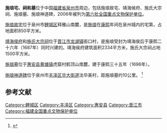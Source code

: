 {{文物保护单位
| 级别 = 全国
| 名称 = 施琅宅、祠和墓
| 图片 = 
| 所在 = [[福建省|福建省]][[泉州市|泉州市]]
| 分类 = 古建筑
| 时代 = 清
| 编号 = [[第六批全国重点文物保护单位|第六批]]第596项
| 登录 = 2006年5月25日
}}

'''施琅宅、祠和墓'''位于中国[[福建省|福建省]][[泉州市|泉州市]]周边，包括施琅故宅、靖海侯府、施氏大宗祠、施琅墓、施琅神道碑，2006年被列为[[第六批全国重点文物保护单位|第六批全国重点文物保护单位]]。

[[施琅故宅|施琅故宅]]位于泉州市[[鲤城区|鲤城区]]释雅山南麓，是[[施琅|施琅]]在[[康熙|康熙]]年间在泉州城内的宅第，占地面积850平方米。

[[靖海侯府|靖海侯府]]和[[施氏大宗祠_(晋江)|施氏大宗祠]]位于[[晋江市|晋江市]][[龙湖镇_(晋江市)|龙湖镇]]衙口村，是施琅受封为靖海侯后于康熙二十六年（1687年）同时兴建的。靖海侯府建筑面积2334平方米，施氏大宗祠占地1500平方米。

[[施琅墓|施琅墓]]位于[[惠安县|惠安县]][[黄塘镇_(惠安县)|黄塘镇]]虎窟村鹤顶山南麓，建于康熙三十五年（1696年）。

[[施琅神道碑|施琅神道碑]]位于泉州市[[丰泽区|丰泽区]][[华大街道_(泉州市)|华大街道]]法华美村，距施琅墓约10公里。
<ref>{{Cite book |author=国家文物局编 |title=全国重点文物保护单位（第六批）·第Ⅴ卷 |publisher=文物出版社 |year=2008 |isbn=978-7-5010-2446-9 |pages=394-396 }}</ref>

{{Gallery
|title=
|footer=
|width=300
|height=
|lines=1
|File:Quanzhou Shi Lang Guzhai 20120301-03.jpg|施琅故宅
|File:Quanzhou Shi Lang Guzhai 20120301-02.jpg|施琅故宅
}}
==参考文献==
{{reflist}}

{{福建全国重点文物保护单位}}

{{DEFAULTSORT:shi}}
[[Category:鲤城区|Category:鲤城区]]
[[Category:丰泽区|Category:丰泽区]]
[[Category:惠安县|Category:惠安县]]
[[Category:晋江市|Category:晋江市]]
[[Category:福建全国重点文物保护单位|Category:福建全国重点文物保护单位]]